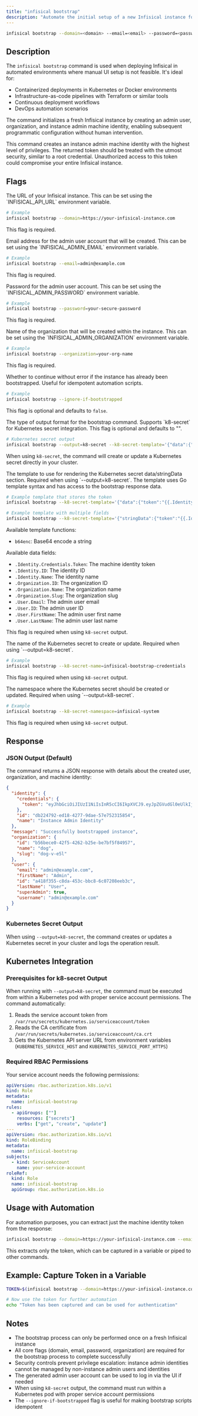 ```yaml
---
title: "infisical bootstrap"
description: "Automate the initial setup of a new Infisical instance for headless deployment and infrastructure-as-code workflows"
---
```


```bash
infisical bootstrap --domain=<domain> --email=<email> --password=<password> --organization=<organization>
```

## Description

The `infisical bootstrap` command is used when deploying Infisical in automated environments where manual UI setup is not feasible. It's ideal for:

- Containerized deployments in Kubernetes or Docker environments
- Infrastructure-as-code pipelines with Terraform or similar tools
- Continuous deployment workflows
- DevOps automation scenarios

The command initializes a fresh Infisical instance by creating an admin user, organization, and instance admin machine identity, enabling subsequent programmatic configuration without human intervention.

<Warning>
  This command creates an instance admin machine identity with the highest level
  of privileges. The returned token should be treated with the utmost security,
  similar to a root credential. Unauthorized access to this token could
  compromise your entire Infisical instance.
</Warning>

## Flags

<Accordion title="--domain" defaultOpen="true">
  The URL of your Infisical instance. This can be set using the `INFISICAL_API_URL` environment variable.

```bash
# Example
infisical bootstrap --domain=https://your-infisical-instance.com
```

This flag is required.

</Accordion>

<Accordion title="--email">
  Email address for the admin user account that will be created. This can be set using the `INFISICAL_ADMIN_EMAIL` environment variable.

```bash
# Example
infisical bootstrap --email=admin@example.com
```

This flag is required.

</Accordion>

<Accordion title="--password">
  Password for the admin user account. This can be set using the `INFISICAL_ADMIN_PASSWORD` environment variable.

```bash
# Example
infisical bootstrap --password=your-secure-password
```

This flag is required.

</Accordion>

<Accordion title="--organization">
  Name of the organization that will be created within the instance. This can be set using the `INFISICAL_ADMIN_ORGANIZATION` environment variable.

```bash
# Example
infisical bootstrap --organization=your-org-name
```

This flag is required.

</Accordion>

<Accordion title="--ignore-if-bootstrapped">
  Whether to continue without error if the instance has already been bootstrapped. Useful for idempotent automation scripts.

```bash
# Example
infisical bootstrap --ignore-if-bootstrapped
```

This flag is optional and defaults to `false`.

</Accordion>

<Accordion title="--output">
  The type of output format for the bootstrap command. Supports `k8-secret` for Kubernetes secret integration. This flag is optional and defaults to "".

```bash
# Kubernetes secret output
infisical bootstrap --output=k8-secret --k8-secret-template='{"data":{"token":"{{.Identity.Credentials.Token}}"}}' --k8-secret-name=infisical-bootstrap --k8-secret-namespace=default
```

When using `k8-secret`, the command will create or update a Kubernetes secret directly in your cluster.

</Accordion>

<Accordion title="--k8-secret-template">
  The template to use for rendering the Kubernetes secret data/stringData section. Required when using `--output=k8-secret`. The template uses Go template syntax and has access to the bootstrap response data.

```bash
# Example template that stores the token
infisical bootstrap --k8-secret-template='{"data":{"token":"{{.Identity.Credentials.Token | b64enc}}"}}'

# Example template with multiple fields
infisical bootstrap --k8-secret-template='{"stringData":{"token":"{{.Identity.Credentials.Token}}","org-id":"{{.Organization.ID}}","user-email":"{{.User.Email}}"}}'
```

Available template functions:

- `b64enc`: Base64 encode a string

Available data fields:

- `.Identity.Credentials.Token`: The machine identity token
- `.Identity.ID`: The identity ID
- `.Identity.Name`: The identity name
- `.Organization.ID`: The organization ID
- `.Organization.Name`: The organization name
- `.Organization.Slug`: The organization slug
- `.User.Email`: The admin user email
- `.User.ID`: The admin user ID
- `.User.FirstName`: The admin user first name
- `.User.LastName`: The admin user last name

This flag is required when using `k8-secret` output.

</Accordion>

<Accordion title="--k8-secret-name">
  The name of the Kubernetes secret to create or update. Required when using `--output=k8-secret`.

```bash
# Example
infisical bootstrap --k8-secret-name=infisical-bootstrap-credentials
```

This flag is required when using `k8-secret` output.

</Accordion>

<Accordion title="--k8-secret-namespace">
  The namespace where the Kubernetes secret should be created or updated. Required when using `--output=k8-secret`.

```bash
# Example
infisical bootstrap --k8-secret-namespace=infisical-system
```

This flag is required when using `k8-secret` output.

</Accordion>

## Response

### JSON Output (Default)

The command returns a JSON response with details about the created user, organization, and machine identity:

```json
{
  "identity": {
    "credentials": {
      "token": "eyJhbGciOiJIUzI1NiIsInR5cCI6IkpXVCJ9.eyJpZGVudGl0eUlkIjoiZGIyMjQ3OTItZWQxOC00Mjc3LTlkYWUtNTdlNzUyMzE1ODU0IiwiaWRlbnRpdHlBY2Nlc3NUb2tlbklkIjoiZmVkZmZmMGEtYmU3Yy00NjViLWEwZWEtZjM5OTNjMTg4OGRlIiwiYXV0aFRva2VuVHlwZSI6ImlkZW50aXR5QWNjZXNzVG9rZW4iLCJpYXQiOjE3NDIzMjI0ODl9.mqcZZqIFqER1e9ubrQXp8FbzGYi8nqqZwfMvz09g-8Y"
    },
    "id": "db224792-ed18-4277-9dae-57e752315854",
    "name": "Instance Admin Identity"
  },
  "message": "Successfully bootstrapped instance",
  "organization": {
    "id": "b56bece0-42f5-4262-b25e-be7bf5f84957",
    "name": "dog",
    "slug": "dog-v-e5l"
  },
  "user": {
    "email": "admin@example.com",
    "firstName": "Admin",
    "id": "a418f355-c8da-453c-bbc8-6c07208eeb3c",
    "lastName": "User",
    "superAdmin": true,
    "username": "admin@example.com"
  }
}
```

### Kubernetes Secret Output

When using `--output=k8-secret`, the command creates or updates a Kubernetes secret in your cluster and logs the operation result.

## Kubernetes Integration

### Prerequisites for k8-secret Output

When running with `--output=k8-secret`, the command must be executed from within a Kubernetes pod with proper service account permissions. The command automatically:

1. Reads the service account token from `/var/run/secrets/kubernetes.io/serviceaccount/token`
2. Reads the CA certificate from `/var/run/secrets/kubernetes.io/serviceaccount/ca.crt`
3. Gets the Kubernetes API server URL from environment variables (`KUBERNETES_SERVICE_HOST` and `KUBERNETES_SERVICE_PORT_HTTPS`)

### Required RBAC Permissions

Your service account needs the following permissions:

```yaml
apiVersion: rbac.authorization.k8s.io/v1
kind: Role
metadata:
  name: infisical-bootstrap
rules:
  - apiGroups: [""]
    resources: ["secrets"]
    verbs: ["get", "create", "update"]
---
apiVersion: rbac.authorization.k8s.io/v1
kind: RoleBinding
metadata:
  name: infisical-bootstrap
subjects:
  - kind: ServiceAccount
    name: your-service-account
roleRef:
  kind: Role
  name: infisical-bootstrap
  apiGroup: rbac.authorization.k8s.io
```

## Usage with Automation

For automation purposes, you can extract just the machine identity token from the response:

```bash
infisical bootstrap --domain=https://your-infisical-instance.com --email=admin@example.com --password=your-secure-password --organization=your-org-name | jq ".identity.credentials.token"
```

This extracts only the token, which can be captured in a variable or piped to other commands.

## Example: Capture Token in a Variable

```bash
TOKEN=$(infisical bootstrap --domain=https://your-infisical-instance.com --email=admin@example.com --password=your-secure-password --organization=your-org-name | jq -r ".identity.credentials.token")

# Now use the token for further automation
echo "Token has been captured and can be used for authentication"
```

## Notes

- The bootstrap process can only be performed once on a fresh Infisical instance
- All core flags (domain, email, password, organization) are required for the bootstrap process to complete successfully
- Security controls prevent privilege escalation: instance admin identities cannot be managed by non-instance admin users and identities
- The generated admin user account can be used to log in via the UI if needed
- When using `k8-secret` output, the command must run within a Kubernetes pod with proper service account permissions
- The `--ignore-if-bootstrapped` flag is useful for making bootstrap scripts idempotent
